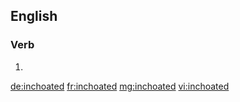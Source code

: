 ==English==

===Verb===
{{head|en|verb form}}

# {{en-past of|inchoate}}

[[de:inchoated]]
[[fr:inchoated]]
[[mg:inchoated]]
[[vi:inchoated]]